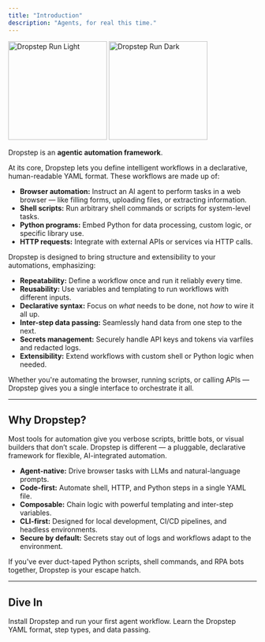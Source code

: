 ```yaml
---
title: "Introduction"
description: "Agents, for real this time."
---
```


<img
  className="block dark:hidden"
  src="/images/dropstep-run-light.png"
  width="200"
  height="auto"
  alt="Dropstep Run Light"
/>
<img
  className="hidden dark:block"
  src="/images/dropstep-run-dark.png"
  width="200"
  height="auto"
  alt="Dropstep Run Dark"
/>

Dropstep is an **agentic automation framework**.

At its core, Dropstep lets you define intelligent workflows in a declarative, human-readable YAML format. These workflows are made up of:

- **Browser automation:** Instruct an AI agent to perform tasks in a web browser — like filling forms, uploading files, or extracting information.
- **Shell scripts:** Run arbitrary shell commands or scripts for system-level tasks.
- **Python programs:** Embed Python for data processing, custom logic, or specific library use.
- **HTTP requests:** Integrate with external APIs or services via HTTP calls.

Dropstep is designed to bring structure and extensibility to your automations, emphasizing:

- **Repeatability:** Define a workflow once and run it reliably every time.
- **Reusability:** Use variables and templating to run workflows with different inputs.
- **Declarative syntax:** Focus on *what* needs to be done, not *how* to wire it all up.
- **Inter-step data passing:** Seamlessly hand data from one step to the next.
- **Secrets management:** Securely handle API keys and tokens via varfiles and redacted logs.
- **Extensibility:** Extend workflows with custom shell or Python logic when needed.

Whether you're automating the browser, running scripts, or calling APIs — Dropstep gives you a single interface to orchestrate it all.

---

## Why Dropstep?

Most tools for automation give you verbose scripts, brittle bots, or visual builders that don’t scale. Dropstep is different — a pluggable, declarative framework for flexible, AI-integrated automation.

- **Agent-native:** Drive browser tasks with LLMs and natural-language prompts.
- **Code-first:** Automate shell, HTTP, and Python steps in a single YAML file.
- **Composable:** Chain logic with powerful templating and inter-step variables.
- **CLI-first:** Designed for local development, CI/CD pipelines, and headless environments.
- **Secure by default:** Secrets stay out of logs and workflows adapt to the environment.

If you've ever duct-taped Python scripts, shell commands, and RPA bots together, Dropstep is your escape hatch.

---

## Dive In

<CardGroup cols={2}>
  <Card title="Quickstart" icon="rocket" href="/quickstart">
    Install Dropstep and run your first agent workflow.
  </Card>
  <Card title="Workflow Definition" icon="code" href="/workflow-definition">
    Learn the Dropstep YAML format, step types, and data passing.
  </Card>
</CardGroup>